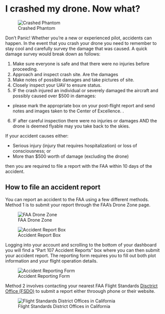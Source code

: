 # I crashed my drone. Now what?

![Crashed Phantom](images\DroneCrash.jpg)

Don't Panic! Whether you're a new or experienced pilot, accidents can happen. In the event that you crash your drone you need to remember to stay cool and carefully survey the damage that was caused. A quick damage survey would break down as follows: 

1. Make sure everyone is safe and that there were no injuries before proceeding. 
2. Approach and inspect crash site. Are the damages 
3. Make notes of possible damages and take pictures of site. 
4. Closely inspect your UAV to ensure status.
5. IF the crash injured an individual or severely damaged the aircraft and possibly caused over $500 in damages:
  - please mark the appropriate box on your post-flight report and send notes and images taken to the Center of Excellence. .
6. IF after careful inspection there were no injuries or damages AND the drone is deemed flyable may you take back to the skies.  

If your accident causes either:

- Serious injury (injury that requires hospitalization) or loss of consciousness; or
- More than $500 worth of damage (excluding the drone)

then you are required to file a report with the FAA within 10 days of the accident.


## How to file an accident report

You can report an accident to the FAA using a few different methods. Method 1 is to submit your report through the FAA's Drone Zone page. 

![FAA Drone Zone](images\FAA_DroneZone.png)

![Accident Report Box](images\DroneZone_AccidentReport.png)

Logging into your account and scrolling to the bottom of your dashboard you will find a "Part 107 Accident Reports" box where you can then submit your accident report. The reporting form requires you to fill out both plot information and your flight operation details.

![Accident Reporting Form](images\DroneZone_Accident_Form.png)

Method 2 involves contacting your nearest FAA Flight Standards [Disctrict Office (FSDO)](https://www.faa.gov/about/office_org/field_offices/fsdo/) to submit a report either throough phone or their website. 

![Flight Standards District Offices in California](images\FAA_California_FSDO.png)